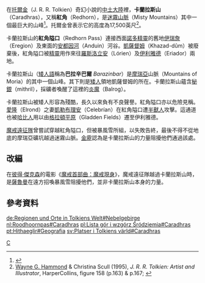 {{NoteTA
|G1=魔戒
}}
{{Infobox LOTR place |
place_name = 卡蘭拉斯山|
image_place = Caradras.jpg|
place_description= 山峰 |
place_built= [[魔苟斯|魔苟斯]]（迷霧山脈是由魔苟斯隆起的）|
place_realm = [[迷霧山脈|迷霧山脈]]|
}}
在[[托爾金|托爾金]]（J. R. R. Tolkien）奇幻小說的[[中土大陸|中土大陸]]裡，'''卡蘭拉斯山'''（Caradhras），又稱'''紅角'''（Redhorn），是[[迷霧山脈|迷霧山脈]]（Misty Mountains）其中一個最巨大的山峰<ref name=":0">{{cite book|title=''The Complete Guide to Middle-earth''|last=Foster|first=Robert|publisher=[[Random_House|Random House]]|year=1978|origyear=1971|isbn=0-345-27547-0}}</ref>。托爾金曾表示它的高度為17,500英尺<ref>[[韋恩·G·哈蒙德|Wayne G. Hammond]] & Christina Scull (1995), ''J. R. R. Tolkien: Artist and Illustrator'', HarperCollins, figure 158 (p.163) & p.167; {{ISBN|0-261-10322-9}} </ref>。

卡蘭拉斯山的'''紅角隘口'''（Redhorn Pass）連接西面[[諾多精靈|諾多精靈]]的舊地[[伊瑞詹|伊瑞詹]]（Eregion）及東面的[[安都因河|安都因河]]（Anduin）河谷。[[凱薩督姆|凱薩督姆]]（Khazad-dûm）被廢棄後，紅角隘口被[[精靈_(中土大陸)|精靈]]用作來往[[羅斯洛立安|羅斯洛立安]]（Lórien）及[[伊利雅德|伊利雅德]]（Eriador）兩地。

卡蘭拉斯山（[[矮人語|矮人語]]稱為'''巴拉辛巴爾''' ''Barazinbar''）是[[摩瑞亞|摩瑞亞]]山脈（Mountains of Moria）的其中一個山峰。其下則是[[矮人_(中土大陸)|矮人]]領地凱薩督姆的所在。卡蘭拉斯山蘊含[[秘銀|秘銀]]（mithril），採礦者喚醒了這裡的[[炎魔|炎魔]]（Balrog）。

卡蘭拉斯山被矮人形容為殘酷，長久以來負有不良聲譽。紅角隘口亦以危險見稱。[[愛隆|愛隆]]（Elrond）之妻[[凱勒布理安|凱勒布理安]]（Celebrían）在紅角隘口遭[[半獸人_(中土大陸)|半獸人]]攻擊。這通道也被[[哈比人|哈比人]]用以由[[格拉頓平原|格拉頓平原]]（Gladden Fields）遷至伊利雅德。

[[魔戒遠征隊|魔戒遠征隊]]曾嘗試穿越紅角隘口，但被暴風雪所組，以失敗告終，最後不得不從地底的摩瑞亞礦坑越過迷霧山脈。[[金靂|金靂]]認為是卡蘭拉斯山的力量阻擾他們通過該處。

==改編==
在[[彼得·傑克森|彼得·傑克森]]的電影《[[魔戒首部曲：魔戒現身|魔戒首部曲：魔戒現身]]》，魔戒遠征隊越過卡蘭拉斯山時，是[[薩魯曼|薩魯曼]]在遠方招喚暴風雪阻擾他們，並非卡蘭拉斯山本身的力量。

==參考資料==
<references />

{{Arda Mountains}}

[[Category:中土大陸的地理|C]]

[[de:Regionen_und_Orte_in_Tolkiens_Welt#Nebelgebirge|de:Regionen und Orte in Tolkiens Welt#Nebelgebirge]]
[[nl:Roodhoornpas#Caradhras|nl:Roodhoornpas#Caradhras]]
[[pl:Lista_gór_i_wzgórz_Śródziemia#Caradhras|pl:Lista gór i wzgórz Śródziemia#Caradhras]]
[[pt:Hithaeglir#Geografia|pt:Hithaeglir#Geografia]]
[[sv:Platser_i_Tolkiens_värld#Caradhras|sv:Platser i Tolkiens värld#Caradhras]]